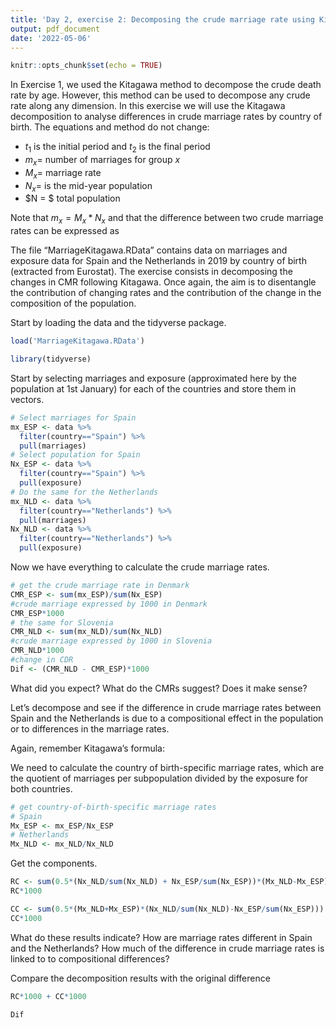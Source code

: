 ```yaml
---
title: 'Day 2, exercise 2: Decomposing the crude marriage rate using Kitagawa decomposition'
output: pdf_document
date: '2022-05-06'
---
```


```r
knitr::opts_chunk$set(echo = TRUE)
```

In Exercise 1, we used the Kitagawa method to decompose the crude death rate by age. However, this method can be used to decompose any crude rate along any dimension. In this exercise we will use the Kitagawa decomposition to analyse differences in crude marriage rates by country of birth. The equations and method do not change:

* $t_1$ is the initial period and $t_2$ is the final period
* $m_x =$ number of marriages for group $x$
* $M_x =$ marriage rate
* $N_x =$ is the mid-year population
* $N = $ total population

Note that $m_x = M_x*N_x$ and that the difference between two crude marriage rates can be expressed as

\begin{equation}
\label{CMRDif}
\Delta CMR = \sum_x M_x(t_2)\frac{N_x(t_2)}{N(t_2)} -\sum_x M_x(t_1)\frac{N_x(t_1)}{N(t_1)}.
\end{equation}

The file "MarriageKitagawa.RData" contains data on marriages and exposure data for Spain and the Netherlands in 2019 by country of birth (extracted from Eurostat). The exercise consists in decomposing the changes in CMR following Kitagawa. Once again, the aim is to disentangle the contribution of changing rates and the contribution of the change in the composition of the population.

Start by loading the data and the tidyverse package.

```r
load('MarriageKitagawa.RData')

library(tidyverse)
```

Start by selecting marriages and exposure (approximated here by the population at 1st January) for each of the countries and store them in vectors.

```r
# Select marriages for Spain
mx_ESP <- data %>% 
  filter(country=="Spain") %>% 
  pull(marriages)
# Select population for Spain
Nx_ESP <- data %>% 
  filter(country=="Spain") %>% 
  pull(exposure)
# Do the same for the Netherlands
mx_NLD <- data %>% 
  filter(country=="Netherlands") %>% 
  pull(marriages)
Nx_NLD <- data %>% 
  filter(country=="Netherlands") %>% 
  pull(exposure)
```

Now we have everything to calculate the crude marriage rates.

```r
# get the crude marriage rate in Denmark
CMR_ESP <- sum(mx_ESP)/sum(Nx_ESP)
#crude marriage expressed by 1000 in Denmark
CMR_ESP*1000
# the same for Slovenia
CMR_NLD <- sum(mx_NLD)/sum(Nx_NLD)
#crude marriage expressed by 1000 in Slovenia
CMR_NLD*1000
#change in CDR
Dif <- (CMR_NLD - CMR_ESP)*1000
```

What did you expect? What do the CMRs suggest? Does it make sense?

Let’s decompose and see if the difference in crude marriage rates between Spain and the Netherlands is due to a compositional effect in the population or to differences in the marriage rates.

Again, remember Kitagawa's formula:

\begin{equation}
\label{eq.kitagawa2}
\begin{split}
\Delta CDR  = & \underbrace{\sum_x \left( \frac{M_x(t_2)+M_x(t_1)}{2} \right) \left( \frac{N_x(t_2)}{N(t_2)}-\frac{N_x(t_1)}{N(t_1)}\right) }_{\text{Changes in x-composition}} +  \\
& \underbrace{\sum_x \left( \frac{\frac{N_x(t_2)}{N(t_2)}+\frac{N_x(t_1)}{N(t_1)}}{2} \right) \left( M_x(t_2)- M_x(t_1) \right) }_{\text{Changes in rates}}
\end{split}
\end{equation}


We need to calculate the country of birth-specific marriage rates, which are the quotient of marriages per subpopulation divided by the exposure for both countries.

```r
# get country-of-birth-specific marriage rates
# Spain
Mx_ESP <- mx_ESP/Nx_ESP
# Netherlands
Mx_NLD <- mx_NLD/Nx_NLD
```

Get the components.

```r
RC <- sum(0.5*(Nx_NLD/sum(Nx_NLD) + Nx_ESP/sum(Nx_ESP))*(Mx_NLD-Mx_ESP))
RC*1000

CC <- sum(0.5*(Mx_NLD+Mx_ESP)*(Nx_NLD/sum(Nx_NLD)-Nx_ESP/sum(Nx_ESP)))
CC*1000
```

What do these results indicate? How are marriage rates different in Spain and the Netherlands? How much of the difference in crude marriage rates is linked to to compositional differences?

Compare the decomposition results with the original difference

```r
RC*1000 + CC*1000

Dif
```




